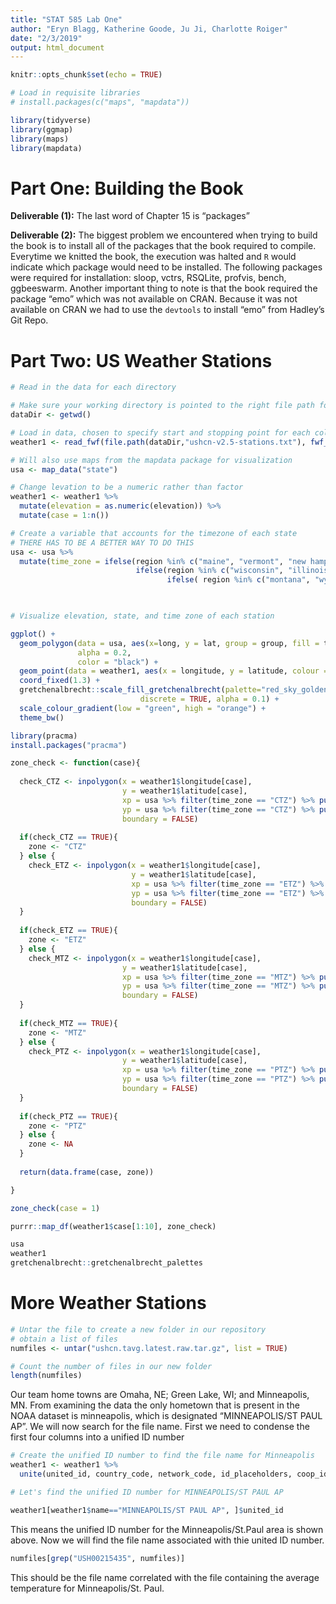 ```yaml
---
title: "STAT 585 Lab One"
author: "Eryn Blagg, Katherine Goode, Ju Ji, Charlotte Roiger"
date: "2/3/2019"
output: html_document
---
```


```r
knitr::opts_chunk$set(echo = TRUE)
```


```r
# Load in requisite libraries
# install.packages(c("maps", "mapdata"))

library(tidyverse)
library(ggmap)
library(maps)
library(mapdata)

```

# Part One: Building the Book

**Deliverable (1):** The last word of Chapter 15 is “packages”

**Deliverable (2):** The biggest problem we encountered when trying to build the book is to install all of the packages that the book required to compile. Everytime we knitted the book, the execution was halted and `R` would indicate which package would need to be installed. The following packages were required for installation: sloop, vctrs, RSQLite, profvis, bench, ggbeeswarm. Another important thing to note is that the book required the package “emo” which was not available on CRAN. Because it was not available on CRAN we had to use the `devtools` to install “emo” from Hadley’s Git Repo.

# Part Two: US Weather Stations


```r
# Read in the data for each directory

# Make sure your working directory is pointed to the right file path for this lab please
dataDir <- getwd()

# Load in data, chosen to specify start and stopping point for each column in data frame
weather1 <- read_fwf(file.path(dataDir,"ushcn-v2.5-stations.txt"), fwf_cols(country_code = c(1,2), network_code = 3, id_placeholders = c(4,5), coop_id = c(6,11), latitude = c(13,20), longitude = c(22,30), elevation = c(33,37), state = c(39,40), name = c(42,71), comp1 = c(73,78), comp2 = c(80,85), comp3 = c(87,92), utc_offset = c(94,95)))

# Will also use maps from the mapdata package for visualization
usa <- map_data("state")

```


```r
# Change levation to be a numeric rather than factor
weather1 <- weather1 %>%
  mutate(elevation = as.numeric(elevation)) %>%
  mutate(case = 1:n())

# Create a variable that accounts for the timezone of each state 
# THERE HAS TO BE A BETTER WAY TO DO THIS
usa <- usa %>%
  mutate(time_zone = ifelse(region %in% c("maine", "vermont", "new hampshire", "massachusetts", "rhode island", "conneticut", "new york", "pennsylvania", "new jersey", "delaware", "maryland", "district of columbia", "virginia", "west virginia", "ohio", "michigan", "indiana", "north carolina", "south carolina", "georgia", "florida", "connecticut"), "ETZ",
                            ifelse(region %in% c("wisconsin", "illinois", "kentucky", "tennessee", "alabama", "mississippi", "minnesota", "iowa", "missouri", "arkansas", "louisiana", "north dakota", "south dakota", "nebraska", "kansas", "oklahoma", "texas", ""), "CTZ", 
                                   ifelse( region %in% c("montana", "wyoming", "colorado", "new mexico", "idaho", "utah", "arizona"), "MTZ", "PTZ"))))

  
```


```r
# Visualize elevation, state, and time zone of each station

ggplot() + 
  geom_polygon(data = usa, aes(x=long, y = lat, group = group, fill = time_zone), 
               alpha = 0.2, 
               color = "black") + 
  geom_point(data = weather1, aes(x = longitude, y = latitude, colour = elevation)) +
  coord_fixed(1.3) + 
  gretchenalbrecht::scale_fill_gretchenalbrecht(palette="red_sky_golden_cloud",
                             discrete = TRUE, alpha = 0.1) + 
  scale_colour_gradient(low = "green", high = "orange") + 
  theme_bw()

library(pracma)
install.packages("pracma")

zone_check <- function(case){
  
  check_CTZ <- inpolygon(x = weather1$longitude[case], 
                         y = weather1$latitude[case], 
                         xp = usa %>% filter(time_zone == "CTZ") %>% pull(long), 
                         yp = usa %>% filter(time_zone == "CTZ") %>% pull(lat), 
                         boundary = FALSE)
  
  if(check_CTZ == TRUE){
    zone <- "CTZ"
  } else {
    check_ETZ <- inpolygon(x = weather1$longitude[case], 
                           y = weather1$latitude[case], 
                           xp = usa %>% filter(time_zone == "ETZ") %>% pull(long), 
                           yp = usa %>% filter(time_zone == "ETZ") %>% pull(lat), 
                           boundary = FALSE)
  }
  
  if(check_ETZ == TRUE){
    zone <- "ETZ"
  } else {
    check_MTZ <- inpolygon(x = weather1$longitude[case], 
                         y = weather1$latitude[case], 
                         xp = usa %>% filter(time_zone == "MTZ") %>% pull(long), 
                         yp = usa %>% filter(time_zone == "MTZ") %>% pull(lat), 
                         boundary = FALSE)
  }
  
  if(check_MTZ == TRUE){
    zone <- "MTZ"
  } else {
    check_PTZ <- inpolygon(x = weather1$longitude[case], 
                         y = weather1$latitude[case], 
                         xp = usa %>% filter(time_zone == "PTZ") %>% pull(long), 
                         yp = usa %>% filter(time_zone == "PTZ") %>% pull(lat), 
                         boundary = FALSE)
  }
  
  if(check_PTZ == TRUE){
    zone <- "PTZ"
  } else {
    zone <- NA
  }
  
  return(data.frame(case, zone))

}

zone_check(case = 1)

purrr::map_df(weather1$case[1:10], zone_check)

usa
weather1
gretchenalbrecht::gretchenalbrecht_palettes
```

# More Weather Stations

```r
# Untar the file to create a new folder in our repository 
# obtain a list of files
numfiles <- untar("ushcn.tavg.latest.raw.tar.gz", list = TRUE)

# Count the number of files in our new folder
length(numfiles)

```

Our team home towns are Omaha, NE; Green Lake, WI; and Minneapolis, MN. From 
examining the data the only hometown that is present in the NOAA dataset is 
minneapolis, which is designated "MINNEAPOLIS/ST PAUL AP". We will now search
for the file name. First we need to condense the first four columns into 
a unified ID number

```r

# Create the unified ID number to find the file name for Minneapolis
weather1 <- weather1 %>%
  unite(united_id, country_code, network_code, id_placeholders, coop_id, sep = "")

# Let's find the unified ID number for MINNEAPOLIS/ST PAUL AP

weather1[weather1$name=="MINNEAPOLIS/ST PAUL AP", ]$united_id


```
This means the unified ID number for the Minneapolis/St.Paul area is shown above.
Now we will find the file name associated with thie united ID number.

```r
numfiles[grep("USH00215435", numfiles)]
```

This should be the file name correlated with the file containing the average 
temperature for Minneapolis/St. Paul.